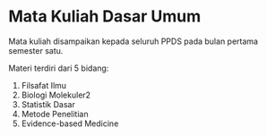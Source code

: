 # Mata Kuliah Dasar Umum

Mata kuliah disampaikan kepada seluruh PPDS pada bulan pertama semester satu.

Materi terdiri dari 5 bidang:

1.  Filsafat Ilmu
2.  Biologi Molekuler2
3.  Statistik Dasar
4.  Metode Penelitian
5.  Evidence-based Medicine
